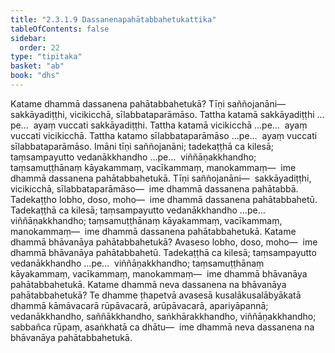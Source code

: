 ```yaml
---
title: "2.3.1.9 Dassanenapahātabbahetukattika"
tableOfContents: false
sidebar:
  order: 22
type: "tipitaka"
basket: "ab"
book: "dhs"
---
```



<DynamicBreadcrumb />

<Division number="1013" book="dhs" bookNo="29" page="209">

<Paragraph number="1678" book="dhs">
Katame dhammā dassanena pahātabbahetukā? Tīṇi saññojanāni—  sakkāyadiṭṭhi, vicikicchā, sīlabbataparāmāso.
</Paragraph>

</Division>
<Division number="1014" book="dhs" bookNo="29" page="209">

<Paragraph number="1679" book="dhs">
Tattha katamā sakkāyadiṭṭhi …pe…  ayaṃ vuccati sakkāyadiṭṭhi.
</Paragraph>

</Division>
<Division number="1015" book="dhs" bookNo="29" page="209">

<Paragraph number="1680" book="dhs">
Tattha katamā vicikicchā …pe…  ayaṃ vuccati vicikicchā.
</Paragraph>

</Division>
<Division number="1016" book="dhs" bookNo="29" page="209">

<Paragraph number="1681" book="dhs">
Tattha katamo sīlabbataparāmāso …pe…  ayaṃ vuccati sīlabbataparāmāso.
</Paragraph>

</Division>
<Division number="1017" book="dhs" bookNo="29" page="209">

<Paragraph number="1682" book="dhs">
Imāni tīṇi saññojanāni; tadekaṭṭhā ca kilesā; taṃsampayutto vedanākkhandho …pe…  viññāṇakkhandho; taṃsamuṭṭhānaṃ kāyakammaṃ, vacīkammaṃ, manokammaṃ—  ime dhammā dassanena pahātabbahetukā. Tīṇi saññojanāni—  sakkāyadiṭṭhi, vicikicchā, sīlabbataparāmāso—  ime dhammā dassanena pahātabbā. Tadekaṭṭho lobho, doso, moho—  ime dhammā dassanena pahātabbahetū. Tadekaṭṭhā ca kilesā; taṃsampayutto vedanākkhandho …pe…  viññāṇakkhandho; taṃsamuṭṭhānaṃ kāyakammaṃ, vacīkammaṃ, manokammaṃ—  ime dhammā dassanena pahātabbahetukā.
</Paragraph>

</Division>
<Division number="1018" book="dhs" bookNo="29" page="209">

<Paragraph number="1683" book="dhs">
Katame dhammā bhāvanāya pahātabbahetukā? Avaseso lobho, doso, moho—  ime dhammā bhāvanāya pahātabbahetū. Tadekaṭṭhā ca kilesā; taṃsampayutto vedanākkhandho …pe…  viññāṇakkhandho; taṃsamuṭṭhānaṃ kāyakammaṃ, vacīkammaṃ, manokammaṃ—  ime dhammā bhāvanāya pahātabbahetukā.
</Paragraph>

</Division>
<Division number="1019" book="dhs" bookNo="29" page="210">

<Paragraph number="1684" book="dhs">
Katame dhammā neva dassanena na bhāvanāya pahātabbahetukā? Te dhamme ṭhapetvā avasesā kusalākusalābyākatā dhammā kāmāvacarā rūpāvacarā, arūpāvacarā, apariyāpannā; vedanākkhandho, saññākkhandho, saṅkhārakkhandho, viññāṇakkhandho; sabbañca rūpaṃ, asaṅkhatā ca dhātu—  ime dhammā neva dassanena na bhāvanāya pahātabbahetukā.
</Paragraph>
</Division>